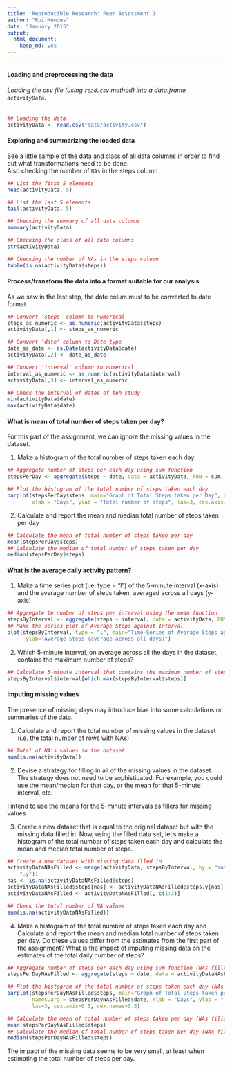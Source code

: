 ```yaml
---
title: 'Reproducible Research: Peer Assessment 1'
author: "Rui Mendes"
date: "January 2015"
output:
  html_document:
    keep_md: yes
---
```


---

#### Loading and preprocessing the data

###### Loading the csv file (using `read.csv` method) into a data.frame `activityData`.  

```r
## Loading the data
activityData <- read.csv("data/activity.csv")

```

#### Exploring and summarizing the loaded data
See a little sample of the data and class of all data columns in order to find out what transformations need to be done.  
Also checking the number of `NAs` in the steps column
```r
## List the first 5 elements
head(activityData, 5)

## List the last 5 elements
tail(activityData, 5)

## Checking the summary of all data columns
summary(activityData)

## Checking the class of all data columns
str(activityData)

## Checking the number of NAs in the steps column
table(is.na(activityData$steps))
```


#### Process/transform the data into a format suitable for our analysis
As we saw in the last step, the date colum must to be converted to date format
```r
## Convert 'steps' column to numerical
steps_as_numeric <- as.numeric(activityData$steps)
activityData[,1] <- steps_as_numeric

## Convert 'date' column to Date type
date_as_date <- as.Date(activityData$date)
activityData[,2] <- date_as_date

## Convert 'interval' column to numerical
interval_as_numeric <- as.numeric(activityData$interval)
activityData[,3] <- interval_as_numeric

## Check the interval of dates of teh study
min(activityData$date)
max(activityData$date)
```

#### What is mean of total number of steps taken per day?
For this part of the assignment, we can ignore the missing values in the dataset.
 
 1. Make a histogram of the total number of steps taken each day
 
```r
## Aggregate number of steps per each day using sum function
stepsPerDay <- aggregate(steps ~ date, data = activityData, FUN = sum, na.action=na.omit)

## Plot the histogram of the total number of steps taken each day
barplot(stepsPerDay$steps, main="Graph of Total Steps taken per Day", names.arg = stepsPerDay$date, 
        xlab = "Days", ylab = "Total number of steps", las=3, cex.axis=0.5, cex.names=0.5)
```

 2. Calculate and report the mean and median total number of steps taken per day
```r
## Calculate the mean of total number of steps taken per day
mean(stepsPerDay$steps)
## Calculate the median of total number of steps taken per day
median(stepsPerDay$steps)
```

#### What is the average daily activity pattern?
 1. Make a time series plot (i.e. type = "l") of the 5-minute interval (x-axis) and the average number of steps taken, averaged across all days (y-axis)
 
```r
## Aggregate te number of steps per interval using the mean function
stepsByInterval <- aggregate(steps ~ interval, data = activityData, FUN = mean, na.action=na.omit)
## Make the series plot of Average Steps against Interval
plot(stepsByInterval, type = "l", main="Time-Series of Average Steps against Interval", xlab="5-minute Interval",
      ylab="Average Steps (average across all days)")
```

  2. Which 5-minute interval, on average across all the days in the dataset, contains the maximum number of steps?
```r
## Calculate 5-minute interval that contains the maximum number of steps
stepsByInterval$interval[which.max(stepsByInterval$steps)]
```


#### Imputing missing values
The presence of missing days may introduce bias into some calculations or summaries of the data.
 
 1. Calculate and report the total number of missing values in the dataset (i.e. the total number of rows with NAs)
 
```r
## Total of NA's values in the dataset
sum(is.na(activityData))
```

 2. Devise a strategy for filling in all of the missing values in the dataset. The strategy does not need to be sophisticated. For example, you could use the mean/median for that day, or the mean for that 5-minute interval, etc.
 
I intend to use the means for the 5-minute intervals as fillers for missing values
 
 3. Create a new dataset that is equal to the original dataset but with the missing data filled in.
Now, using the filled data set, let's make a histogram of the total number of steps taken each day and calculate the mean and median total number of steps. 
```r
## Create a new dataset with missing data flled in
activityDataNAsFilled <- merge(activityData, stepsByInterval, by = "interval", suffixes = c("", 
    ".y"))
nas <- is.na(activityDataNAsFilled$steps)
activityDataNAsFilled$steps[nas] <- activityDataNAsFilled$steps.y[nas]
activityDataNAsFilled <- activityDataNAsFilled[, c(1:3)]

## Check the total number of NA values
sum(is.na(activityDataNAsFilled))
```

 4. Make a histogram of the total number of steps taken each day and Calculate and report the mean and median total number of steps taken per day. Do these values differ from the estimates from the first part of the assignment? What is the impact of imputing missing data on the estimates of the total daily number of steps?
 
```r
## Aggregate number of steps per each day using sum function (NAs filled)
stepsPerDayNAsFilled <- aggregate(steps ~ date, data = activityDataNAsFilled, FUN = sum)

## Plot the histogram of the total number of steps taken each day (NAs filled)
barplot(stepsPerDayNAsFilled$steps, main="Graph of Total Steps taken per Day (with NAs filled)", 
        names.arg = stepsPerDayNAsFilled$date, xlab = "Days", ylab = "Total number of steps",
        las=3, cex.axis=0.5, cex.names=0.5)

## Calculate the mean of total number of steps taken per day (NAs filled)
mean(stepsPerDayNAsFilled$steps)
## Calculate the median of total number of steps taken per day (NAs filled)
median(stepsPerDayNAsFilled$steps)
```
The impact of the missing data seems to be very small, at least when estimating the total number of steps per day.



